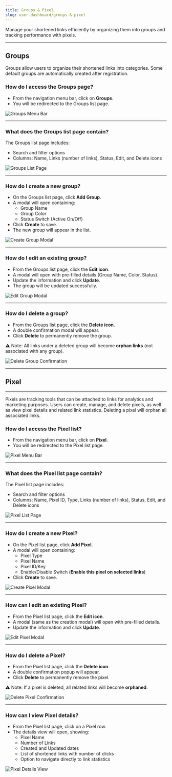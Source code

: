 ```yaml
---
title: Groups & Pixel
slug: user-dashboard/groups-&-pixel
---
```


Manage your shortened links efficiently by organizing them into groups and tracking performance with pixels.

---

## Groups
Groups allow users to organize their shortened links into categories. Some default groups are automatically created after registration.

### How do I access the Groups page?
- From the navigation menu bar, click on **Groups**.  
- You will be redirected to the Groups list page.  

![Groups Menu Bar](/images/groups/manu-bar.png)

---

### What does the Groups list page contain?
The Groups list page includes:  
- Search and filter options  
- Columns: Name, Links (number of links), Status, Edit, and Delete icons  

![Groups List Page](/images/groups/group-index.png)

---

### How do I create a new group?
- On the Groups list page, click **Add Group**.  
- A modal will open containing:  
  - Group Name  
  - Group Color  
  - Status Switch (Active On/Off)  
- Click **Create** to save.  
- The new group will appear in the list.  

![Create Group Modal](/images/groups/group-create.png)

---

### How do I edit an existing group?
- From the Groups list page, click the **Edit icon**.  
- A modal will open with pre-filled details (Group Name, Color, Status).  
- Update the information and click **Update**.  
- The group will be updated successfully.  

![Edit Group Modal](/images/groups/group-edit.png)

---

### How do I delete a group?
- From the Groups list page, click the **Delete icon**.  
- A double confirmation modal will appear.  
- Click **Delete** to permanently remove the group.  

⚠️ Note: All links under a deleted group will become **orphan links** (not associated with any group).  

![Delete Group Confirmation](/images/groups/group-delete-double-confirmation.png)

---

## Pixel
---
Pixels are tracking tools that can be attached to links for analytics and marketing purposes. Users can create, manage, and delete pixels, as well as view pixel details and related link statistics. Deleting a pixel will orphan all associated links.

### How do I access the Pixel list?
- From the navigation menu bar, click on **Pixel**.  
- You will be redirected to the Pixel list page.  

![Pixel Menu Bar](/images/pixel/pixel-access.png)

---

### What does the Pixel list page contain?
The Pixel list page includes:  
- Search and filter options  
- Columns: Name, Pixel ID, Type, Links (number of links), Status, Edit, and Delete icons  

![Pixel List Page](/images/pixel/pixel-index.png)

---

### How do I create a new Pixel?
- On the Pixel list page, click **Add Pixel**.  
- A modal will open containing:  
  - Pixel Type  
  - Pixel Name  
  - Pixel ID/Key  
  - Enable/Disable Switch (**Enable this pixel on selected links**)  
- Click **Create** to save.  

![Create Pixel Modal](/images/pixel/pixel-create.png)

---

### How can I edit an existing Pixel?
- From the Pixel list page, click the **Edit icon**.  
- A modal (same as the creation modal) will open with pre-filled details.  
- Update the information and click **Update**.  

![Edit Pixel Modal](/images/pixel/pixel-edit.png)

---

### How do I delete a Pixel?
- From the Pixel list page, click the **Delete icon**.  
- A double confirmation popup will appear.  
- Click **Delete** to permanently remove the pixel.  

⚠️ Note: If a pixel is deleted, all related links will become **orphaned**.  

![Delete Pixel Confirmation](/images/pixel/pixel-delete-double-confirmation.png)

---

### How can I view Pixel details?
- From the Pixel list page, click on a Pixel row.  
- The details view will open, showing:  
  - Pixel Name  
  - Number of Links  
  - Created and Updated dates  
  - List of shortened links with number of clicks  
  - Option to navigate directly to link statistics  

![Pixel Details View](/images/pixel/pixel-details.png)
